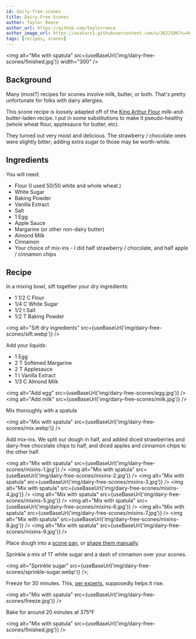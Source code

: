```yaml
---
id: dairy-free-scones
title: Dairy-Free Scones
author: Taylor Reece
author_url: https://github.com/taylorreece
author_image_url: https://avatars1.githubusercontent.com/u/3622586?s=400&u=92d81adf0d87e31ac26d0f335e154697c2e5d04a&v=4
tags: [recipes, scones]
---
```



<img alt="Mix with spatula" src={useBaseUrl('img/dairy-free-scones/finished.jpg')} width="300" />

## Background

Many (most?) recipes for scones involve milk, butter, or both.  That's pretty unfortunate for folks with dairy allergies.

<!-- truncate -->

This scone recipe is loosely adapted off of the [King Arthur Flour](https://www.kingarthurflour.com/recipes/scones-recipe) milk-and-butter-laden recipe.  I put in some substitutions to make it pseudo-healthy (whole wheat flour, applesauce for butter, etc).

They turned out very moist and delicious.  The strawberry / chocolate ones were slightly bitter; adding extra sugar to those may be worth-while.

## Ingredients

You will need:

* Flour (I used 50/50 white and whole wheat.)
* White Sugar
* Baking Powder
* Vanilla Extract
* Salt
* 1 Egg
* Apple Sauce
* Margarine (or other non-dairy butter)
* Almond Milk
* Cinnamon
* Your choice of mix-ins - I did half strawberry / chocolate, and half apple / cinnamon chips

## Recipe

In a mixing bowl, sift together your dry ingredients:

* 1 1/2 C Flour
* 1/4 C White Sugar
* 1/2 t Salt
* 1/2 T Baking Powder

<img alt="Sift dry ingredients" src={useBaseUrl('img/dairy-free-scones/sift.webp')} />

Add your liquids:

* 1 Egg
* 2 T Softened Margarine
* 2 T Applesauce
* 1 t Vanilla Extract
* 1/3 C Almond Milk

<img alt="Add egg" src={useBaseUrl('img/dairy-free-scones/egg.jpg')} />
<img alt="Add milk" src={useBaseUrl('img/dairy-free-scones/milk.jpg')} />


Mix thoroughly with a spatula

<img alt="Mix with spatula" src={useBaseUrl('img/dairy-free-scones/mix.webp')} />

Add mix-ins.  We split our dough in half, and added diced strawberries and dairy-free chocolate chips to half, and diced apples and cinnamon chips to the other half.

<img alt="Mix with spatula" src={useBaseUrl('img/dairy-free-scones/mixins-1.jpg')} />
<img alt="Mix with spatula" src={useBaseUrl('img/dairy-free-scones/mixins-2.jpg')} />
<img alt="Mix with spatula" src={useBaseUrl('img/dairy-free-scones/mixins-3.jpg')} />
<img alt="Mix with spatula" src={useBaseUrl('img/dairy-free-scones/mixins-4.jpg')} />
<img alt="Mix with spatula" src={useBaseUrl('img/dairy-free-scones/mixins-5.jpg')} />
<img alt="Mix with spatula" src={useBaseUrl('img/dairy-free-scones/mixins-6.jpg')} />
<img alt="Mix with spatula" src={useBaseUrl('img/dairy-free-scones/mixins-7.jpg')} />
<img alt="Mix with spatula" src={useBaseUrl('img/dairy-free-scones/mixins-8.jpg')} />
<img alt="Mix with spatula" src={useBaseUrl('img/dairy-free-scones/mixins-9.jpg')} />


Place dough into a [scone pan](https://amzn.to/3aBSjZ7), or [shape them manually](https://www.kingarthurflour.com/blog/2016/05/30/freeze-and-bake-scones).

Sprinkle a mix of 1T white sugar and a dash of cinnamon over your scones.

<img alt="Sprinkle sugar" src={useBaseUrl('img/dairy-free-scones/sprinkle-sugar.webp')} />;

Freeze for 30 minutes.  This, [per experts](https://victorianhousescones.com/freezing-scone-dough/), supposedly helps it rise.

<img alt="Mix with spatula" src={useBaseUrl('img/dairy-free-scones/freeze.jpg')} />

Bake for around 20 minutes at 375°F

<img alt="Mix with spatula" src={useBaseUrl('img/dairy-free-scones/finished.jpg')} />
